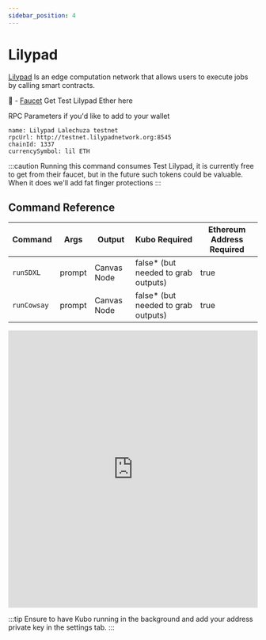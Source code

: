 ```yaml
---
sidebar_position: 4
---
```


# Lilypad
[Lilypad](https://lilypad.tech/) Is an edge computation network that allows users to execute jobs by calling smart contracts.      

🚿 - [Faucet](http://testnet.lilypadnetwork.org/) Get Test Lilypad Ether here

RPC Parameters if you'd like to add to your wallet
```
name: Lilypad Lalechuza testnet
rpcUrl: http://testnet.lilypadnetwork.org:8545
chainId: 1337
currencySymbol: lil ETH
```
:::caution
Running this command consumes Test Lilypad, it is currently free to get from their faucet, but in the future such tokens could be valuable.  When it does we'll add fat finger protections
:::

## Command Reference

| Command | Args | Output | Kubo Required | Ethereum Address Required |
| ------- | ---- | ------ | --------------- | ------- |
| `runSDXL` | prompt | Canvas Node | false* (but needed to grab outputs) | true |
| `runCowsay` | prompt | Canvas Node | false* (but needed to grab outputs) | true |

<iframe width="100%" height="560" src="https://www.youtube.com/embed/Wbt8RM_4V6Y?si=fp4SXdVG05brBej3" title="YouTube video player" frameborder="0" allow="accelerometer; autoplay; clipboard-write; encrypted-media; gyroscope; picture-in-picture; web-share; fullscreen"></iframe>

:::tip
Ensure to have Kubo running in the background and add your address private key in the settings tab.
:::